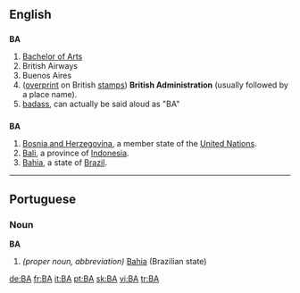 {{also|ba|Ba|bá|bā}}
==English==

==={{initialism}}===
'''BA'''

# [[Bachelor of Arts]]
# British Airways
# Buenos Aires
# ([[overprint]] on British [[stamp]]s) '''British Administration''' (usually followed by a place name).
# [[badass]], can actually be said aloud as "BA"

==={{abbreviation}}===
'''BA'''

# [[Bosnia and Herzegovina]], a member state of the [[United Nations]].
# [[Bali]], a province of [[Indonesia]].
# [[Bahia]], a state of [[Brazil]].

----

==Portuguese==

===Noun===
'''BA'''

# ''(proper noun, abbreviation)'' [[Bahia]] (Brazilian state)

[[de:BA]]
[[fr:BA]]
[[it:BA]]
[[pt:BA]]
[[sk:BA]]
[[vi:BA]]
[[tr:BA]]